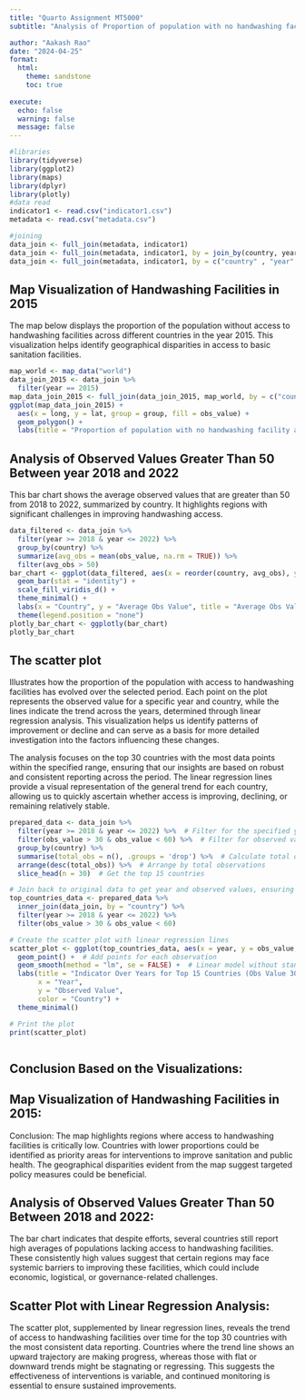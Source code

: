 ---
title: "Quarto Assignment MT5000"
subtitle: "Analysis of Proportion of population with no handwashing facility"

author: "Aakash Rao"
date: "2024-04-25"
format:
  html:
    theme: sandstone
    toc: true
    
execute: 
  echo: false
  warning: false
  message: false
---
```{r setup, include=FALSE}

#libraries
library(tidyverse)
library(ggplot2)
library(maps)
library(dplyr)
library(plotly)
#data read
indicator1 <- read.csv("indicator1.csv")
metadata <- read.csv("metadata.csv")

#joining 
data_join <- full_join(metadata, indicator1)
data_join <- full_join(metadata, indicator1, by = join_by(country, year))
data_join <- full_join(metadata, indicator1, by = c("country" , "year" ))


```
## Map Visualization of Handwashing Facilities in 2015
The map below displays the proportion of the population without access to handwashing facilities across different countries in the year 2015. This visualization helps identify geographical disparities in access to basic sanitation facilities.
```{r}
map_world <- map_data("world")
data_join_2015 <- data_join %>%
  filter(year == 2015)
map_data_join_2015 <- full_join(data_join_2015, map_world, by = c("country" = "region"))
ggplot(map_data_join_2015) +
  aes(x = long, y = lat, group = group, fill = obs_value) +
  geom_polygon() +
  labs(title = "Proportion of population with no handwashing facility at home")
```
## Analysis of Observed Values Greater Than 50 Between year 2018 and 2022

This bar chart shows the average observed values that are greater than 50 from 2018 to 2022, summarized by country. It highlights regions with significant challenges in improving handwashing access.
```{r}
data_filtered <- data_join %>%
  filter(year >= 2018 & year <= 2022) %>%
  group_by(country) %>%
  summarize(avg_obs = mean(obs_value, na.rm = TRUE)) %>%
  filter(avg_obs > 50)
bar_chart <- ggplot(data_filtered, aes(x = reorder(country, avg_obs), y = avg_obs, fill = country)) +
  geom_bar(stat = "identity") +
  scale_fill_viridis_d() +  
  theme_minimal() +
  labs(x = "Country", y = "Average Obs Value", title = "Average Obs Value > 50 (2018-2022)") +
  theme(legend.position = "none")  
plotly_bar_chart <- ggplotly(bar_chart)
plotly_bar_chart
```
## The scatter plot
Illustrates how the proportion of the population with access to handwashing facilities has evolved over the selected period. Each point on the plot represents the observed value for a specific year and country, while the lines indicate the trend across the years, determined through linear regression analysis. This visualization helps us identify patterns of improvement or decline and can serve as a basis for more detailed investigation into the factors influencing these changes.

The analysis focuses on the top 30 countries with the most data points within the specified range, ensuring that our insights are based on robust and consistent reporting across the period. The linear regression lines provide a visual representation of the general trend for each country, allowing us to quickly ascertain whether access is improving, declining, or remaining relatively stable.
```{r}
prepared_data <- data_join %>%
  filter(year >= 2018 & year <= 2022) %>%  # Filter for the specified years
  filter(obs_value > 30 & obs_value < 60) %>%  # Filter for observed values between 30 and 60
  group_by(country) %>%
  summarise(total_obs = n(), .groups = 'drop') %>%  # Calculate total observations per country
  arrange(desc(total_obs)) %>%  # Arrange by total observations
  slice_head(n = 30)  # Get the top 15 countries

# Join back to original data to get year and observed values, ensuring we only include data between 30 and 60
top_countries_data <- prepared_data %>%
  inner_join(data_join, by = "country") %>%
  filter(year >= 2018 & year <= 2022) %>%
  filter(obs_value > 30 & obs_value < 60)

# Create the scatter plot with linear regression lines
scatter_plot <- ggplot(top_countries_data, aes(x = year, y = obs_value, color = country, group = country)) +
  geom_point() +  # Add points for each observation
  geom_smooth(method = "lm", se = FALSE) +  # Linear model without standard error bands
  labs(title = "Indicator Over Years for Top 15 Countries (Obs Value 30-60)",
       x = "Year",
       y = "Observed Value",
       color = "Country") +
  theme_minimal()

# Print the plot
print(scatter_plot)


```

```{r}

```


## Conclusion Based on the Visualizations:

## Map Visualization of Handwashing Facilities in 2015:

Conclusion: The map highlights regions where access to handwashing facilities is critically low. Countries with lower proportions could be identified as priority areas for interventions to improve sanitation and public health. The geographical disparities evident from the map suggest targeted policy measures could be beneficial.

## Analysis of Observed Values Greater Than 50 Between 2018 and 2022:

The bar chart indicates that despite efforts, several countries still report high averages of populations lacking access to handwashing facilities. These consistently high values suggest that certain regions may face systemic barriers to improving these facilities, which could include economic, logistical, or governance-related challenges.

## Scatter Plot with Linear Regression Analysis:

The scatter plot, supplemented by linear regression lines, reveals the trend of access to handwashing facilities over time for the top 30 countries with the most consistent data reporting. Countries where the trend line shows an upward trajectory are making progress, whereas those with flat or downward trends might be stagnating or regressing. This suggests the effectiveness of interventions is variable, and continued monitoring is essential to ensure sustained improvements.



